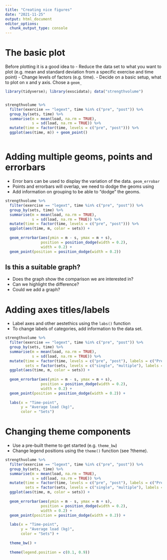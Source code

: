 ```yaml
---
title: "Creating nice figures"
date: "2021-11-25"
output: html_document
editor_options: 
  chunk_output_type: console
---
```



# The basic plot 

Before plotting it is a good idea to
- Reduce the data set to what you want to plot (e.g. mean and standard deviation from a specific exercise and time point)
- Change levels of factors (e.g. time).
- Decide on a basic setup, what to plot on x and y axis. Chose a `geom_`


```r

library(tidyverse); library(exscidata); data("strengthvolume")


strengthvolume %>%
  filter(exercise == "legext", time %in% c("pre", "post")) %>%
  group_by(sets, time) %>%
  summarise(m = mean(load, na.rm = TRUE), 
            s = sd(load, na.rm = TRUE)) %>%
  mutate(time = factor(time, levels = c("pre", "post"))) %>%
  ggplot(aes(time, m)) + geom_point()



```


# Adding multiple geoms, points and errorbars

- Error bars can be used to display the variation of the data. `geom_errobar`
- Points and errorbars will overlap, we need to dodge the geoms using 
- Add information on grouping to be able to "dodge" the geoms.

```r

strengthvolume %>%
  filter(exercise == "legext", time %in% c("pre", "post")) %>%
  group_by(sets, time) %>%
  summarise(m = mean(load, na.rm = TRUE), 
            s = sd(load, na.rm = TRUE)) %>%
  mutate(time = factor(time, levels = c("pre", "post"))) %>%
  ggplot(aes(time, m, color = sets)) + 
  
  geom_errorbar(aes(ymin = m - s, ymax = m + s), 
                position = position_dodge(width = 0.2), 
                width = 0.2) +
  geom_point(position = position_dodge(width = 0.2))


```

## Is this a suitable graph?

- Does the graph show the comparison we are interested in?
- Can we highlight the difference?
- Could we add a graph?


# Adding axes titles/labels

- Label axes and other aestethics using the `labs()` function
- To change labels of categories, add information to the data set.


```r

strengthvolume %>%
  filter(exercise == "legext", time %in% c("pre", "post")) %>%
  group_by(sets, time) %>%
  summarise(m = mean(load, na.rm = TRUE), 
            s = sd(load, na.rm = TRUE)) %>%
  mutate(time = factor(time, levels = c("pre", "post"), labels = c("Pre-training", "Post-training")), 
         sets = factor(sets, levels = c("single", "multiple"), labels = c("Single-set", "Multiple-set"))) %>%
  ggplot(aes(time, m, color = sets)) + 
  
  geom_errorbar(aes(ymin = m - s, ymax = m + s), 
                position = position_dodge(width = 0.2), 
                width = 0.2) +
  geom_point(position = position_dodge(width = 0.2)) +
  
  labs(x = "Time-point", 
       y = "Average load (kg)", 
       color = "Sets")


```


# Changing theme components


- Use a pre-built theme to get started (e.g. `theme_bw`)
- Change legend positions using the `theme()` function (see ?theme).


```r

strengthvolume %>%
  filter(exercise == "legext", time %in% c("pre", "post")) %>%
  group_by(sets, time) %>%
  summarise(m = mean(load, na.rm = TRUE), 
            s = sd(load, na.rm = TRUE)) %>%
  mutate(time = factor(time, levels = c("pre", "post"), labels = c("Pre-training", "Post-training")), 
         sets = factor(sets, levels = c("single", "multiple"), labels = c("Single-set", "Multiple-set"))) %>%
  ggplot(aes(time, m, color = sets)) + 
  
  geom_errorbar(aes(ymin = m - s, ymax = m + s), 
                position = position_dodge(width = 0.2), 
                width = 0.2) +
  geom_point(position = position_dodge(width = 0.2)) +
  
  labs(x = "Time-point", 
       y = "Average load (kg)", 
       color = "Sets") +
  
  theme_bw() + 
  
  theme(legend.position = c(0.1, 0.9))
  
```








